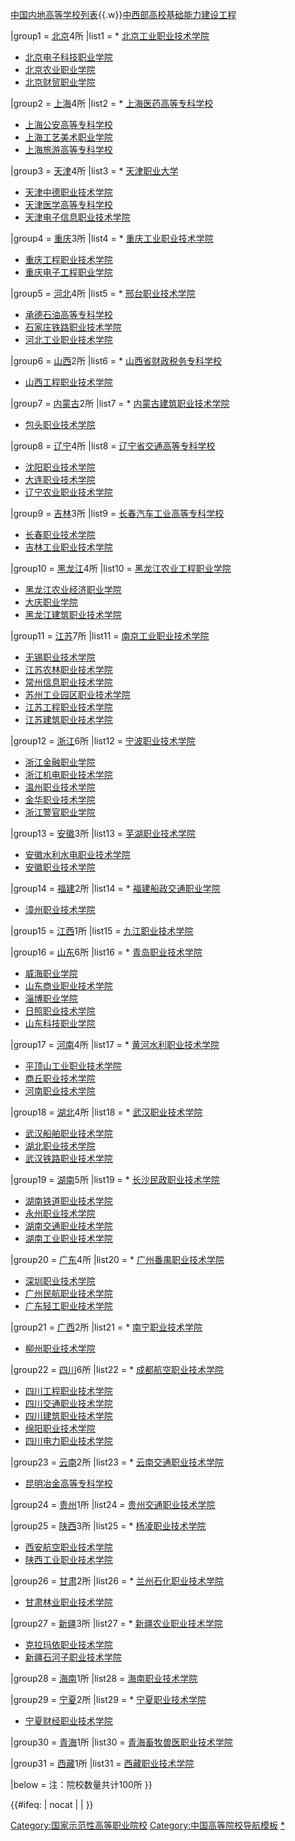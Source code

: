 <noinclude></noinclude>{{navbox
|name = 国家示范性高等职业院校
|title = [[国家示范性高等职业院校|<span style="color:#ffffff;">国家示范性高等职业院校</span>]]
|titlestyle = background: #065dce; color: white;
|listclass=hlist
|groupstyle = text-align: center;
|evenstyle = background: #eff2ff;
|above =  <span class="nowrap">参见：[[中华人民共和国高等教育|中国高等教育]]{{.w}}[[中国内地高等学校列表]]{{.w}}[[中西部高校基础能力建设工程]]</span>

|group1 = [[北京市|北京]]4所
|list1 = * [[北京工业职业技术学院]]
* [[北京电子科技职业学院]]
* [[北京农业职业学院]]
* [[北京财贸职业学院]]

|group2 = [[上海市|上海]]4所
|list2 = * [[上海医药高等专科学校]]
* [[上海公安学院|上海公安高等专科学校]]
* [[上海工艺美术职业学院]]
* [[上海旅游高等专科学校]]

|group3 = [[天津市|天津]]4所
|list3 = * [[天津职业大学]]
* [[天津中德职业技术学院]]
* [[天津医学高等专科学校]]
* [[天津电子信息职业技术学院]]

|group4 = [[重庆市|重庆]]3所
|list4 = * [[重庆工业职业技术学院]]
* [[重庆工程职业技术学院]]
* [[重庆电子工程职业学院]]

|group5 = [[河北省|河北]]4所
|list5 = * [[河北科技工程职业技术大学邢台校区|邢台职业技术学院]]
* [[河北石油职业技术大学承德校区|承德石油高等专科学校]]
* [[石家庄铁路职业技术学院]]
* [[河北工业职业技术学院]]

|group6 = [[山西省|山西]]2所
|list6 = * [[山西省财政税务专科学校]]
* [[山西工程职业技术学院]]

|group7 = [[内蒙古自治区|内蒙古]]2所
|list7 = * [[内蒙古建筑职业技术学院]]
* [[包头职业技术学院]]

|group8 = [[辽宁省|辽宁]]4所
|list8 = [[辽宁省交通高等专科学校]]
* [[沈阳职业技术学院]]
* [[大连职业技术学院]]
* [[辽宁农业职业技术学院]]

|group9 = [[吉林省|吉林]]3所
|list9 = [[长春汽车工业高等专科学校]]
* [[长春职业技术学院]]
* [[吉林工业职业技术学院]]

|group10 = [[黑龙江省|黑龙江]]4所
|list10 = [[黑龙江农业工程职业学院]]
* [[黑龙江农业经济职业学院]]
* [[大庆职业学院]]
* [[黑龙江建筑职业技术学院]]

|group11 = [[江苏省|江苏]]7所
|list11 = [[南京工业职业技术学院]]
* [[无锡职业技术学院]]
* [[江苏农林职业技术学院]]
* [[常州信息职业技术学院]]
* [[苏州工业园区职业技术学院]]
* [[江苏工程职业技术学院]]
* [[江苏建筑职业技术学院]]

|group12 = [[浙江省|浙江]]6所
|list12 = [[宁波职业技术学院]]
* [[浙江金融职业学院]]
* [[浙江机电职业技术学院]]
* [[温州职业技术学院]]
* [[金华职业技术学院]]
* [[浙江警官职业学院]]

|group13 = [[安徽省|安徽]]3所
|list13 = [[芜湖职业技术学院]]
* [[安徽水利水电职业技术学院]]
* [[安徽职业技术学院]]

|group14 = [[福建省|福建]]2所
|list14 = * [[福建船政交通职业学院]]
* [[漳州职业技术学院]]

|group15 = [[江西省|江西]]1所
|list15 = [[九江职业技术学院]]

|group16 = [[山东省|山东]]6所
|list16 = * [[青岛职业技术学院]]
* [[威海职业学院]]
* [[山东商业职业技术学院]]
* [[淄博职业学院]]
* [[日照职业技术学院]]
* [[山东科技职业学院]]

|group17 = [[河南省|河南]]4所
|list17 = * [[黄河水利职业技术学院]]
* [[平顶山工业职业技术学院]]
* [[商丘职业技术学院]]
* [[河南职业技术学院]]

|group18 = [[湖北省|湖北]]4所
|list18 = * [[武汉职业技术学院]]
* [[武汉船舶职业技术学院]]
* [[湖北职业技术学院]]
* [[武汉铁路职业技术学院]]

|group19 = [[湖南省|湖南]]5所
|list19 = * [[长沙民政职业技术学院]]
* [[湖南铁道职业技术学院]]
* [[永州职业技术学院]]
* [[湖南交通职业技术学院]]
* [[湖南工业职业技术学院]]

|group20 = [[广东省|广东]]4所
|list20 = * [[广州番禺职业技术学院]]
* [[深圳职业技术学院]]
* [[广州民航职业技术学院]]
* [[广东轻工职业技术学院]]

|group21 = [[广西壮族自治区|广西]]2所
|list21 = * [[南宁职业技术学院]]
* [[柳州职业技术学院]]

|group22 = [[四川省|四川]]6所
|list22 = * [[成都航空职业技术学院]]
* [[四川工程职业技术学院]]
* [[四川交通职业技术学院]]
* [[四川建筑职业技术学院]]
* [[绵阳职业技术学院]]
* [[四川电力职业技术学院]]

|group23 = [[云南省|云南]]2所
|list23 = * [[云南交通职业技术学院]]
* [[昆明冶金高等专科学校]]

|group24 = [[贵州省|贵州]]1所
|list24 = [[贵州交通职业技术学院]]

|group25 = [[陕西省|陕西]]3所
|list25 = * [[杨凌职业技术学院]]
* [[西安航空职业技术学院]]
* [[陕西工业职业技术学院]]

|group26 = [[甘肃省|甘肃]]2所
|list26 = * [[兰州石化职业技术学院]]
* [[甘肃林业职业技术学院]]

|group27 = [[新疆维吾尔自治区|新疆]]3所
|list27 = * [[新疆农业职业技术学院]]
* [[克拉玛依职业技术学院]]
* [[新疆石河子职业技术学院]]

|group28 = [[海南省|海南]]1所
|list28 = [[海南职业技术学院]]

|group29 = [[宁夏回族自治区|宁夏]]2所
|list29 = * [[宁夏职业技术学院]]
* [[宁夏财经职业技术学院]]

|group30 = [[青海省|青海]]1所
|list30 = [[青海畜牧兽医职业技术学院]]

|group31 = [[西藏自治区|西藏]]1所
|list31 = [[西藏职业技术学院]]

|below = 注：院校数量共计100所
}}

<includeonly>{{#ifeq: {{{1}}} | nocat | <!--空--> | [[Category:国家示范性高等职业院校]] }}</includeonly>
<noinclude>
[[Category:中国高等院校导航模板]]
[[Category:国家示范性高等职业院校|*]]
</noinclude>